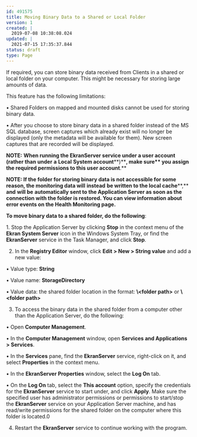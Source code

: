 ---
id: 491575
title: Moving Binary Data to a Shared or Local Folder
version: 1
created: |
  2019-07-08 10:38:08.024
updated: |
  2021-07-15 17:35:37.844
status: draft
type: Page
---

If required, you can store binary data received from Clients in a shared or local folder on your computer. This might be necessary for storing large amounts of data.

This feature has the following limitations:

• Shared Folders on mapped and mounted disks cannot be used for storing binary data.

• After you choose to store binary data in a shared folder instead of the MS SQL database, screen captures which already exist will no longer be displayed (only the metadata will be available for them). New screen captures that are recorded will be displayed.

**NOTE:** **When running the EkranServer service under a user account** **(rather than** **under** **a** **Local** **System account****)****, make sure** **you** **assign the required permissions to this user account****.**

**NOTE: If the folder for storing binary data is not accessible for some reason, the monitoring data will** **instead** **be written to the local cache****,** **and** **will be** **automatically sent to the Application Server as soon as the connection with the folder is restored. You can view information about error events on the Health Monitoring page.**

**To move binary data to a shared folder, do the following**:

1. Stop the Application Server by clicking **Stop** in the context menu of the **Ekran System Server** icon in the Windows System Tray, or find the **EkranServer** service in the Task Manager, and click **Stop**.

2. In the **Registry Editor** window, click **Edit > New > String value** and add a new value:

• Value type: **String**

• Value name: **StorageDirectory**

• Value data: the shared folder location in the format: **\\<computer IP>\<folder path>** or **\\<computer name>\<folder path>**

3. To access the binary data in the shared folder from a computer other than the Application Server, do the following:

• Open **Computer Management**.

• In the **Computer Management** window, open **Services and Applications > Services**.

• In the **Services** pane, find the **EkranServer** service, right-click on it, and select **Properties** in the context menu.

• In the **EkranServer Properties** window, select the **Log On** tab.

• On the **Log On** tab, select the **This account** option, specify the credentials for the **EkranServer** service to start under, and click **Apply**. Make sure the specified user has administrator permissions or permissions to start/stop the **EkranServer** service on your Application Server machine, and has read/write permissions for the shared folder on the computer where this folder is located.0

4. Restart the **EkranServer** service to continue working with the program.

